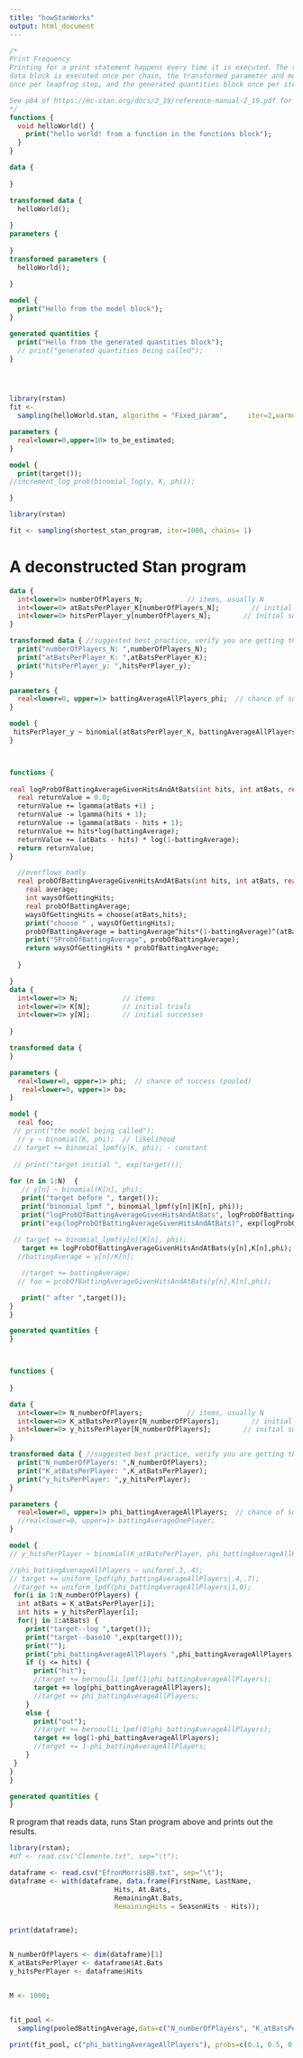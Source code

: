 ```yaml
---
title: "howStanWorks"
output: html_document
---
```


```stan

/*
Print Frequency
Printing for a print statement happens every time it is executed. The transformed
data block is executed once per chain, the transformed parameter and model blocks
once per leapfrog step, and the generated quantities block once per iteration

See p84 of https://mc-stan.org/docs/2_19/reference-manual-2_19.pdf for documentation of blocks. Lots of info there.
*/
functions {
  void helloWorld() {
    print("hello world! from a function in the functions block");
  }
}

data { 
  
}

transformed data { 
  helloWorld();
 
} 
parameters { 
   
}
transformed parameters { 
  helloWorld();
 
} 

model { 
  print("Hello from the model block");
}

generated quantities { 
  print("Hello from the generated quantities block");
  // print("generated quantities being called");
} 





```


```r
library(rstan)
fit <-
  sampling(helloWorld.stan, algorithm = "Fixed_param",     iter=2,warmup=2)
```




```stan
parameters { 
  real<lower=0,upper=10> to_be_estimated;
}

model {
  print(target());
//increment_log_prob(binomial_log(y, K, phi));

}

```

```r
library(rstan)

fit <- sampling(shortest_stan_program, iter=1000, chains= 1)

```


# A deconstructed Stan program

```stan

data { 
  int<lower=0> numberOfPlayers_N;           // items, usually N
  int<lower=0> atBatsPerPlayer_K[numberOfPlayers_N];        // initial trials, sometimes K
  int<lower=0> hitsPerPlayer_y[numberOfPlayers_N];        // initial successes, usually y
} 

transformed data { //suggested best practice, verify you are getting the data you think you are
  print("numberOfPlayers_N: ",numberOfPlayers_N);
  print("atBatsPerPlayer_K: ",atBatsPerPlayer_K);
  print("hitsPerPlayer_y: ",hitsPerPlayer_y);
} 

parameters { 
  real<lower=0, upper=1> battingAverageAllPlayers_phi;  // chance of success (pooled) 
} 

model { 
 hitsPerPlayer_y ~ binomial(atBatsPerPlayer_K, battingAverageAllPlayers_phi);  // likelihood
}




```



```stan

functions {
  
real logProbOfBattingAverageGivenHitsAndAtBats(int hits, int atBats, real battingAverage) {
  real returnValue = 0.0;
  returnValue += lgamma(atBats +1) ;
  returnValue -= lgamma(hits + 1);
  returnValue -= lgamma(atBats - hits + 1);
  returnValue += hits*log(battingAverage);
  returnValue += (atBats - hits) * log(1-battingAverage);
  return returnValue;
}

  //overflows badly
  real probOfBattingAverageGivenHitsAndAtBats(int hits, int atBats, real battingAverage) {
    real average;
    int waysOfGettingHits;
    real probOfBattingAverage;
    waysOfGettingHits = choose(atBats,hits);
    print("choose " , waysOfGettingHits);
    probOfBattingAverage = battingAverage^hits*(1-battingAverage)^(atBats-hits);
    print("5ProbOfBattingAverage", probOfBattingAverage);
    return waysOfGettingHits * probOfBattingAverage;
    
  }

}
data { 
  int<lower=0> N;           // items 
  int<lower=0> K[N];        // initial trials 
  int<lower=0> y[N];        // initial successes 
  
} 

transformed data { 
} 

parameters { 
  real<lower=0, upper=1> phi;  // chance of success (pooled) 
   real<lower=0, upper=1> ba; 
} 

model { 
  real foo;
 // print("the model being called");
  // y ~ binomial(K, phi);  // likelihood 
 // target += binomial_lpmf(y|K, phi); - constant
 
 // print("target initial ", exp(target());
  
for (n in 1:N)  {
   // y[n] ~ binomial(K[n], phi);
   print("target before ", target());
   print("binomial_lpmf ", binomial_lpmf(y[n]|K[n], phi));
   print("logProbOfBattingAverageGivenHitsAndAtBats", logProbOfBattingAverageGivenHitsAndAtBats(y[n],K[n],phi));
   print("exp(logProbOfBattingAverageGivenHitsAndAtBats)", exp(logProbOfBattingAverageGivenHitsAndAtBats(y[n],K[n],phi)));
   
 // target += binomial_lpmf(y[n]|K[n], phi);
   target += logProbOfBattingAverageGivenHitsAndAtBats(y[n],K[n],phi);
  //battingAverage = y[n]/K[n];

   //target += battingAverage;
  // foo = probOfBattingAverageGivenHitsAndAtBats(y[n],K[n],phi);

   print(" after ",target());
}
} 

generated quantities { 
} 




```

```stan
functions {
  
}

data { 
  int<lower=0> N_numberOfPlayers;           // items, usually N
  int<lower=0> K_atBatsPerPlayer[N_numberOfPlayers];        // initial trials, sometimes K
  int<lower=0> y_hitsPerPlayer[N_numberOfPlayers];        // initial successes, usually y
} 

transformed data { //suggested best practice, verify you are getting the data you think you are
  print("N_numberOfPlayers: ",N_numberOfPlayers);
  print("K_atBatsPerPlayer: ",K_atBatsPerPlayer);
  print("y_hitsPerPlayer: ",y_hitsPerPlayer);
} 

parameters { 
  real<lower=0, upper=1> phi_battingAverageAllPlayers;  // chance of success (pooled) 
  //real<lower=0, upper=1> battingAverageOnePlayer;
} 

model { 
// y_hitsPerPlayer ~ binomial(K_atBatsPerPlayer, phi_battingAverageAllPlayers);  // likelihood

//phi_battingAverageAllPlayers ~ uniform(.3,.4);
// target += uniform_lpdf(phi_battingAverageAllPlayers|.4,.7);
 //target += uniform_lpdf(phi_battingAverageAllPlayers|1,0);
 for(i in 1:N_numberOfPlayers) {
  int atBats = K_atBatsPerPlayer[i];
  int hits = y_hitsPerPlayer[i];
  for(j in 1:atBats) {
    print("target--log ",target());
    print("target--base10 ",exp(target()));
    print("");
    print("phi_battingAverageAllPlayers ",phi_battingAverageAllPlayers);
    if (j <= hits) {
      print("hit");
      //target += bernoulli_lpmf(1|phi_battingAverageAllPlayers);
      target += log(phi_battingAverageAllPlayers);
      //target += phi_battingAverageAllPlayers;
    }
    else {
      print("out");
      //target += bernoulli_lpmf(0|phi_battingAverageAllPlayers);
      target += log(1-phi_battingAverageAllPlayers);
      //target += 1-phi_battingAverageAllPlayers;
    }
 }
}
}

generated quantities { 
} 

```

R program that reads data, runs Stan program above and prints out the results. 
```r
library(rstan);
#df <- read.csv("Clemente.txt", sep="\t");

dataframe <- read.csv("EfronMorrisBB.txt", sep="\t");
dataframe <- with(dataframe, data.frame(FirstName, LastName, 
                          Hits, At.Bats, 
                          RemainingAt.Bats,
                          RemainingHits = SeasonHits - Hits));


print(dataframe);


N_numberOfPlayers <- dim(dataframe)[1]
K_atBatsPerPlayer <- dataframe$At.Bats
y_hitsPerPlayer <- dataframe$Hits


M <- 1000;


fit_pool <-
  sampling(pooledBattingAverage,data=c("N_numberOfPlayers", "K_atBatsPerPlayer", "y_hitsPerPlayer"),iter=(M/2), chains=1)

print(fit_pool, c("phi_battingAverageAllPlayers"), probs=c(0.1, 0.5, 0.9));

```